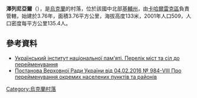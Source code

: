 {{coord|49|48|35|N|30|51|21|E|scale:30000|display=title}}

'''澤列尼亞爾'''（{{lang-uk|Зелений Яр}}），是[[烏克蘭|烏克蘭]]的村落，位於該國中北部[[基輔州|基輔州]]，由[[卡哈爾雷克區|卡哈爾雷克區]]負責管轄，始建於3.76年，面積3.76平方公里，海拔高度133米，2001年人口509，人口密度每平方公里135.4人。

==參考資料==
*[https://web.archive.org/web/20151117040626/http://www.memory.gov.ua/page/perelik-mist-ta-sil-do-pereimenuvannya Український інститут національної пам'яті. Перелік міст та сіл до перейменування]
*[http://zakon3.rada.gov.ua/laws/show/984-19 Постанова Верховної Ради України від 04.02.2016 № 984-VIII Про перейменування окремих населених пунктів та районів] {{Webarchive|url=https://archive.is/20160218112252/http://zakon3.rada.gov.ua/laws/show/984-19 |date=2016-02-18 }}

{{Ukraine-geo-stub}}
[[Category:烏克蘭村落|Category:烏克蘭村落]]